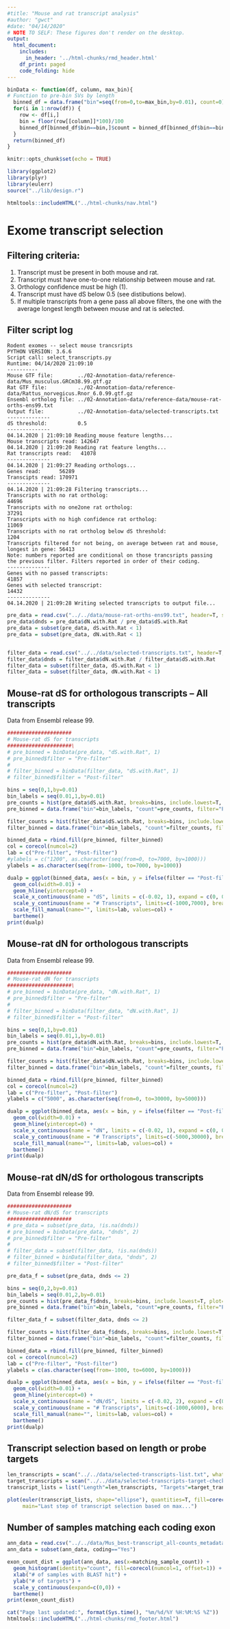 ```yaml
---
#title: "Mouse and rat transcript analysis"
#author: "gwct"
#date: "04/14/2020"
# NOTE TO SELF: These figures don't render on the desktop.
output: 
  html_document:
    includes:
      in_header: '../html-chunks/rmd_header.html'
    df_print: paged
    code_folding: hide
---
```


```r
binData <- function(df, column, max_bin){
# Function to pre-bin SVs by length
  binned_df = data.frame("bin"=seq(from=0,to=max_bin,by=0.01), count=0)
  for(i in 1:nrow(df)) {
    row <- df[i,]
    bin = floor(row[[column]]*100)/100
    binned_df[binned_df$bin==bin,]$count = binned_df[binned_df$bin==bin,]$count + 1
  }
  return(binned_df) 
}

knitr::opts_chunk$set(echo = TRUE)

library(ggplot2)
library(plyr)
library(eulerr)
source("../lib/design.r")

htmltools::includeHTML("../html-chunks/nav.html")
```

# Exome transcript selection

## Filtering criteria:

1. Transcript must be present in both mouse and rat.
2. Transcript must have one-to-one relationship between mouse and rat.
3. Orthology confidence must be high (1).
4. Transcript must have dS below 0.5 (see distibutions below).
5. If multiple transcripts from a gene pass all above filters, the one with the average longest length between mouse and rat is selected.

## Filter script log

```
Rodent exomes -- select mouse trancsripts
PYTHON VERSION: 3.6.6
Script call: select_transcripts.py
Runtime: 04/14/2020 21:09:10
----------
Mouse GTF file:        ../02-Annotation-data/reference-data/Mus_musculus.GRCm38.99.gtf.gz
Rat GTF file:          ../02-Annotation-data/reference-data/Rattus_norvegicus.Rnor_6.0.99.gtf.gz
Ensembl ortholog file: ../02-Annotation-data/reference-data/mouse-rat-orths-ens99.txt
Output file:           ../02-Annotation-data/selected-transcripts.txt
--------------
dS threshold:          0.5
--------------
04.14.2020 | 21:09:10 Reading mouse feature lengths...
Mouse transcripts read: 142647
04.14.2020 | 21:09:20 Reading rat feature lengths...
Rat transcripts read:   41078
--------------
04.14.2020 | 21:09:27 Reading orthologs...
Genes read:      56289
Transcipts read: 170971
--------------
04.14.2020 | 21:09:28 Filtering transcripts...
Transcripts with no rat ortholog:                                                      44696
Transcripts with no one2one rat ortholog:                                              37291
Transcripts with no high confidence rat ortholog:                                      11069
Transcripts with no rat ortholog below dS threshold:                                   1204
Transcripts filtered for not being, on average between rat and mouse, longest in gene: 56413
Note: numbers reported are conditional on those trancsripts passing the previous filter. Filters reported in order of their coding.
--------------
Genes with no passed transcripts:                                                      41857
Genes with selected transcript:                                                        14432
--------------
04.14.2020 | 21:09:28 Writing selected transcripts to output file...
```

```r
pre_data = read.csv("../../data/mouse-rat-orths-ens99.txt", header=T, sep="\t")
pre_data$dnds = pre_data$dN.with.Rat / pre_data$dS.with.Rat
pre_data = subset(pre_data, dS.with.Rat < 1)
pre_data = subset(pre_data, dN.with.Rat < 1)


filter_data = read.csv("../../data/selected-transcripts.txt", header=T, sep="\t", comment.char='#')
filter_data$dnds = filter_data$dN.with.Rat / filter_data$dS.with.Rat
filter_data = subset(filter_data, dS.with.Rat < 1)
filter_data = subset(filter_data, dN.with.Rat < 1)
```

## Mouse-rat dS for orthologous transcripts -- All transcripts

Data from Ensembl release 99.

```r
#####################
# Mouse-rat dS for transcripts
#####################\
# pre_binned = binData(pre_data, "dS.with.Rat", 1)
# pre_binned$filter = "Pre-filter"
# 
# filter_binned = binData(filter_data, "dS.with.Rat", 1)
# filter_binned$filter = "Post-filter"

bins = seq(0,1,by=0.01)
bin_labels = seq(0.01,1,by=0.01)
pre_counts = hist(pre_data$dS.with.Rat, breaks=bins, include.lowest=T, plot=F)$counts
pre_binned = data.frame("bin"=bin_labels, "count"=pre_counts, filter="Pre-filter")

filter_counts = hist(filter_data$dS.with.Rat, breaks=bins, include.lowest=T, plot=F)$counts
filter_binned = data.frame("bin"=bin_labels, "count"=filter_counts, filter="Post-filter")

binned_data = rbind.fill(pre_binned, filter_binned)
col = corecol(numcol=2)
lab = c("Pre-filter", "Post-filter")
#ylabels = c("1200", as.character(seq(from=0, to=7000, by=1000)))
ylabels = as.character(seq(from=-1000, to=7000, by=1000))

dualp = ggplot(binned_data, aes(x = bin, y = ifelse(filter == "Post-filter",-1, 1)*count, fill = filter)) + 
  geom_col(width=0.01) +
  geom_hline(yintercept=0) +
  scale_x_continuous(name = "dS", limits = c(-0.02, 1), expand = c(0, 0)) +
  scale_y_continuous(name = "# Transcripts", limits=c(-1000,7000), breaks = 1000*(-1:7), labels=ylabels) +
  scale_fill_manual(name="", limits=lab, values=col) +
  bartheme()
print(dualp)
```

## Mouse-rat dN for orthologous transcripts

Data from Ensembl release 99.

```r
#####################
# Mouse-rat dN for transcripts
#####################\
# pre_binned = binData(pre_data, "dN.with.Rat", 1)
# pre_binned$filter = "Pre-filter"
# 
# filter_binned = binData(filter_data, "dN.with.Rat", 1)
# filter_binned$filter = "Post-filter"

bins = seq(0,1,by=0.01)
bin_labels = seq(0.01,1,by=0.01)
pre_counts = hist(pre_data$dN.with.Rat, breaks=bins, include.lowest=T, plot=F)$counts
pre_binned = data.frame("bin"=bin_labels, "count"=pre_counts, filter="Pre-filter")

filter_counts = hist(filter_data$dN.with.Rat, breaks=bins, include.lowest=T, plot=F)$counts
filter_binned = data.frame("bin"=bin_labels, "count"=filter_counts, filter="Post-filter")

binned_data = rbind.fill(pre_binned, filter_binned)
col = corecol(numcol=2)
lab = c("Pre-filter", "Post-filter")
ylabels = c("5000", as.character(seq(from=0, to=30000, by=5000)))

dualp = ggplot(binned_data, aes(x = bin, y = ifelse(filter == "Post-filter",-1, 1)*count, fill = filter)) + 
  geom_col(width=0.01) +
  geom_hline(yintercept=0) +
  scale_x_continuous(name = "dN", limits = c(-0.02, 1), expand = c(0, 0)) +
  scale_y_continuous(name = "# Transcripts", limits=c(-5000,30000), breaks = 5000*(-1:6), labels=ylabels) +
  scale_fill_manual(name="", limits=lab, values=col) +
  bartheme()
print(dualp)
```

## Mouse-rat dN/dS for orthologous transcripts

Data from Ensembl release 99.

```r
#####################
# Mouse-rat dN/dS for transcripts
#####################
# pre_data = subset(pre_data, !is.na(dnds))
# pre_binned = binData(pre_data, "dnds", 2)
# pre_binned$filter = "Pre-filter"
# 
# filter_data = subset(filter_data, !is.na(dnds))
# filter_binned = binData(filter_data, "dnds", 2)
# filter_binned$filter = "Post-filter"

pre_data_f = subset(pre_data, dnds <= 2)

bins = seq(0,2,by=0.01)
bin_labels = seq(0.01,2,by=0.01)
pre_counts = hist(pre_data_f$dnds, breaks=bins, include.lowest=T, plot=F)$counts
pre_binned = data.frame("bin"=bin_labels, "count"=pre_counts, filter="Pre-filter")

filter_data_f = subset(filter_data, dnds <= 2)

filter_counts = hist(filter_data_f$dnds, breaks=bins, include.lowest=T, plot=F)$counts
filter_binned = data.frame("bin"=bin_labels, "count"=filter_counts, filter="Post-filter")

binned_data = rbind.fill(pre_binned, filter_binned)
col = corecol(numcol=2)
lab = c("Pre-filter", "Post-filter")
ylabels = c(as.character(seq(from=-1000, to=6000, by=1000)))

dualp = ggplot(binned_data, aes(x = bin, y = ifelse(filter == "Post-filter",-1, 1)*count, fill = filter)) + 
  geom_col(width=0.01) +
  geom_hline(yintercept=0) +
  scale_x_continuous(name = "dN/dS", limits = c(-0.02, 2), expand = c(0, 0)) +
  scale_y_continuous(name = "# Transcripts", limits=c(-1000,6000), breaks = 1000*(-1:6), labels=ylabels) +
  scale_fill_manual(name="", limits=lab, values=col) +
  bartheme()
print(dualp)
```

## Transcript selection based on length or probe targets

```r

len_transcripts = scan("../../data/selected-transcripts-list.txt", what=character())
target_transcripts = scan("../../data/selected-transcripts-target-check-list.txt", what=character())
transcript_lists = list("Length"=len_transcripts, "Targets"=target_transcripts)

plot(euler(transcript_lists, shape="ellipse"), quantities=T, fill=corecol(numcol=2, pal="wilke"), 
     main="Last step of transcript selection based on max...")

```

## Number of samples matching each coding exon

```r

ann_data = read.csv("../../data/Mus_best-transcript_all-counts_metadata.csv", header=T)
ann_data = subset(ann_data, coding=="Yes")

exon_count_dist = ggplot(ann_data, aes(x=matching_sample_count)) +
  geom_histogram(identity="count", fill=corecol(numcol=1, offset=1)) +
  xlab("# of samples with BLAST hit") +
  ylab("# of targets") +
  scale_y_continuous(expand=c(0,0)) +
  bartheme()
print(exon_count_dist)

```



```r
cat("Page last updated:", format(Sys.time(), "%m/%d/%Y %H:%M:%S %Z"))
htmltools::includeHTML("../html-chunks/rmd_footer.html")
```